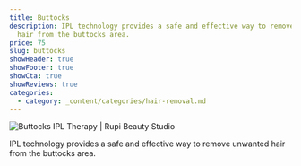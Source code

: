 ```yaml
---
title: Buttocks
description: IPL technology provides a safe and effective way to remove unwanted
  hair from the buttocks area.
price: 75
slug: buttocks
showHeader: true
showFooter: true
showCta: true
showReviews: true
categories:
  - category: _content/categories/hair-removal.md
---
```


![Buttocks IPL Therapy | Rupi Beauty Studio](/uploads/services/ipl-therapy.webp 'Buttocks IPL Therapy  | Rupi Beauty Studio')

IPL technology provides a safe and effective way to remove unwanted hair from the buttocks area.
